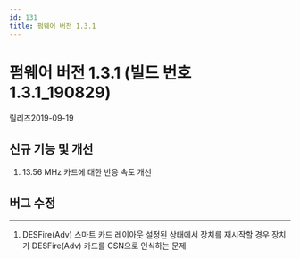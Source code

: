 ```yaml
---
id: 131
title: 펌웨어 버전 1.3.1
---
```


# 펌웨어 버전 1.3.1 (빌드 번호 1.3.1_190829)

릴리즈<Separator/>2019-09-19

## 신규 기능 및 개선

1. 13.56 MHz 카드에 대한 반응 속도 개선

## 버그 수정

---

<BugLists>

1. DESFire(Adv) 스마트 카드 레이아웃 설정된 상태에서 장치를 재시작할 경우 장치가 DESFire(Adv) 카드를 CSN으로 인식하는 문제

</BugLists>